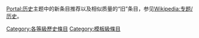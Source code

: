 {{Articles by Quality|topic=历史|project=历史|format=TOC}}

[[Portal:历史|Portal:历史]]主题中的新条目推荐以及相似质量的“旧”条目，参见[[Wikipedia:专题/历史|Wikipedia:专题/历史]]。

[[Category:各等級歷史條目|Category:各等級歷史條目]]
[[Category:模板級條目|Category:模板級條目]]